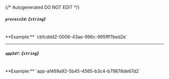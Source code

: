 {/* Autogenerated DO NOT EDIT  */}
##### `processId`: *{`string`}*
<br/>
**Example:** `cbfcddd2-0006-43ae-996c-995fff7bed2e`

---
##### `appId?`: *{`string`}*
<br/>
**Example:** `app-af469a92-5b45-4565-b3c4-b79878de67d2`

